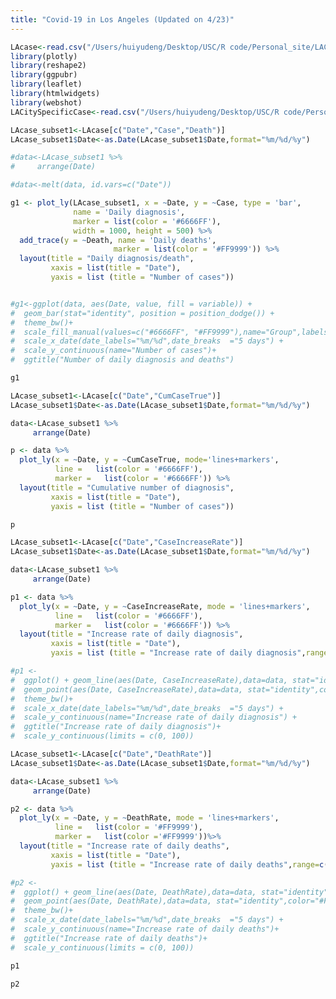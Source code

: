 ```yaml
---
title: "Covid-19 in Los Angeles (Updated on 4/23)"
---
```


```r
LAcase<-read.csv("/Users/huiyudeng/Desktop/USC/R code/Personal_site/LACase.csv")
library(plotly)
library(reshape2)
library(ggpubr)
library(leaflet)
library(htmlwidgets)
library(webshot)
LACitySpecificCase<-read.csv("/Users/huiyudeng/Desktop/USC/R code/Personal_site/t1.csv")
```

```r
LAcase_subset1<-LAcase[c("Date","Case","Death")]
LAcase_subset1$Date<-as.Date(LAcase_subset1$Date,format="%m/%d/%y")

#data<-LAcase_subset1 %>%
#     arrange(Date)

#data<-melt(data, id.vars=c("Date"))

g1 <- plot_ly(LAcase_subset1, x = ~Date, y = ~Case, type = 'bar',
              name = 'Daily diagnosis',
              marker = list(color = '#6666FF'),
              width = 1000, height = 500) %>% 
  add_trace(y = ~Death, name = 'Daily deaths', 
                       marker = list(color = '#FF9999')) %>% 
  layout(title = "Daily diagnosis/death",
         xaxis = list(title = "Date"),
         yaxis = list (title = "Number of cases"))


#g1<-ggplot(data, aes(Date, value, fill = variable)) + 
#  geom_bar(stat="identity", position = position_dodge()) +  
#  theme_bw()+
#  scale_fill_manual(values=c("#6666FF", "#FF9999"),name="Group",labels=c("Daily diagnosis","Daily deaths"))+
#  scale_x_date(date_labels="%m/%d",date_breaks  ="5 days") +
#  scale_y_continuous(name="Number of cases")+
#  ggtitle("Number of daily diagnosis and deaths") 

```

```r
g1
```

```r
LAcase_subset1<-LAcase[c("Date","CumCaseTrue")]
LAcase_subset1$Date<-as.Date(LAcase_subset1$Date,format="%m/%d/%y")

data<-LAcase_subset1 %>%
     arrange(Date)

p <- data %>%
  plot_ly(x = ~Date, y = ~CumCaseTrue, mode='lines+markers',
          line =   list(color = '#6666FF'),
          marker =   list(color = '#6666FF')) %>% 
  layout(title = "Cumulative number of diagnosis",
         xaxis = list(title = "Date"),
         yaxis = list (title = "Number of cases"))
```


```r
p
```

```r
LAcase_subset1<-LAcase[c("Date","CaseIncreaseRate")]
LAcase_subset1$Date<-as.Date(LAcase_subset1$Date,format="%m/%d/%y")

data<-LAcase_subset1 %>%
     arrange(Date)

p1 <- data %>%
  plot_ly(x = ~Date, y = ~CaseIncreaseRate, mode = 'lines+markers',
          line =   list(color = '#6666FF'),
          marker =   list(color = '#6666FF')) %>% 
  layout(title = "Increase rate of daily diagnosis",
         xaxis = list(title = "Date"),
         yaxis = list (title = "Increase rate of daily diagnosis",range=c(0,100)))

#p1 <- 
#  ggplot() + geom_line(aes(Date, CaseIncreaseRate),data=data, stat="identity",color="#6666FF")+
#  geom_point(aes(Date, CaseIncreaseRate),data=data, stat="identity",color="#6666FF")+
#  theme_bw()+
#  scale_x_date(date_labels="%m/%d",date_breaks  ="5 days") +
#  scale_y_continuous(name="Increase rate of daily diagnosis") +
#  ggtitle("Increase rate of daily diagnosis")+
#  scale_y_continuous(limits = c(0, 100))

LAcase_subset1<-LAcase[c("Date","DeathRate")]
LAcase_subset1$Date<-as.Date(LAcase_subset1$Date,format="%m/%d/%y")

data<-LAcase_subset1 %>%
     arrange(Date)

p2 <- data %>%
  plot_ly(x = ~Date, y = ~DeathRate, mode = 'lines+markers',
          line =   list(color = '#FF9999'),
          marker =   list(color ='#FF9999'))%>% 
  layout(title = "Increase rate of daily deaths",
         xaxis = list(title = "Date"),
         yaxis = list (title = "Increase rate of daily deaths",range=c(0,100)))

#p2 <- 
#  ggplot() + geom_line(aes(Date, DeathRate),data=data, stat="identity",color="#FF9999")+ 
#  geom_point(aes(Date, DeathRate),data=data, stat="identity",color="#FF9999")+
#  theme_bw()+
#  scale_x_date(date_labels="%m/%d",date_breaks  ="5 days") +
#  scale_y_continuous(name="Increase rate of daily deaths")+
#  ggtitle("Increase rate of daily deaths")+
#  scale_y_continuous(limits = c(0, 100))


```

```r
p1
```

```r
p2
```

